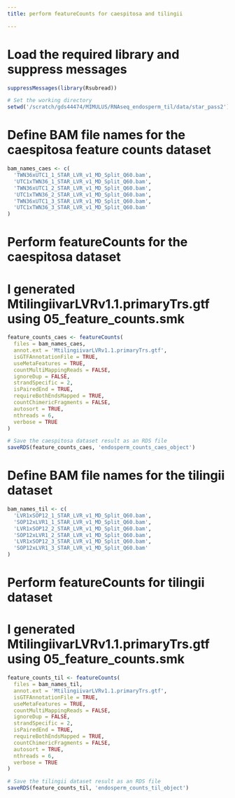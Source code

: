 ```yaml
---
title: perform featureCounts for caespitosa and tilingii

---
```


# Load the required library and suppress messages
```r
suppressMessages(library(Rsubread))

# Set the working directory
setwd('/scratch/gds44474/MIMULUS/RNAseq_endosperm_til/data/star_pass2')
```

# Define BAM file names for the caespitosa feature counts dataset
```r
bam_names_caes <- c(
  'TWN36xUTC1_1_STAR_LVR_v1_MD_Split_Q60.bam',
  'UTC1xTWN36_1_STAR_LVR_v1_MD_Split_Q60.bam',
  'TWN36xUTC1_2_STAR_LVR_v1_MD_Split_Q60.bam',
  'UTC1xTWN36_2_STAR_LVR_v1_MD_Split_Q60.bam',
  'TWN36xUTC1_3_STAR_LVR_v1_MD_Split_Q60.bam',
  'UTC1xTWN36_3_STAR_LVR_v1_MD_Split_Q60.bam'
)
```

# Perform featureCounts for the caespitosa dataset
# I generated MtilingiivarLVRv1.1.primaryTrs.gtf using 05_feature_counts.smk
```r
feature_counts_caes <- featureCounts(
  files = bam_names_caes,
  annot.ext = 'MtilingiivarLVRv1.1.primaryTrs.gtf',
  isGTFAnnotationFile = TRUE,
  useMetaFeatures = TRUE,
  countMultiMappingReads = FALSE,
  ignoreDup = FALSE,
  strandSpecific = 2,
  isPairedEnd = TRUE,
  requireBothEndsMapped = TRUE,
  countChimericFragments = FALSE,
  autosort = TRUE,
  nthreads = 6,
  verbose = TRUE
)

# Save the caespitosa dataset result as an RDS file
saveRDS(feature_counts_caes, 'endosperm_counts_caes_object')
```


# Define BAM file names for the tilingii dataset
```r
bam_names_til <- c(
  'LVR1xSOP12_1_STAR_LVR_v1_MD_Split_Q60.bam',
  'SOP12xLVR1_1_STAR_LVR_v1_MD_Split_Q60.bam',
  'LVR1xSOP12_2_STAR_LVR_v1_MD_Split_Q60.bam',
  'SOP12xLVR1_2_STAR_LVR_v1_MD_Split_Q60.bam',
  'LVR1xSOP12_3_STAR_LVR_v1_MD_Split_Q60.bam',
  'SOP12xLVR1_3_STAR_LVR_v1_MD_Split_Q60.bam'
)
```

# Perform featureCounts for tilingii dataset
# I generated MtilingiivarLVRv1.1.primaryTrs.gtf using 05_feature_counts.smk
```r
feature_counts_til <- featureCounts(
  files = bam_names_til,
  annot.ext = 'MtilingiivarLVRv1.1.primaryTrs.gtf',
  isGTFAnnotationFile = TRUE,
  useMetaFeatures = TRUE,
  countMultiMappingReads = FALSE,
  ignoreDup = FALSE,
  strandSpecific = 2,
  isPairedEnd = TRUE,
  requireBothEndsMapped = TRUE,
  countChimericFragments = FALSE,
  autosort = TRUE,
  nthreads = 6,
  verbose = TRUE
)

# Save the tilingii dataset result as an RDS file
saveRDS(feature_counts_til, 'endosperm_counts_til_object')
```
